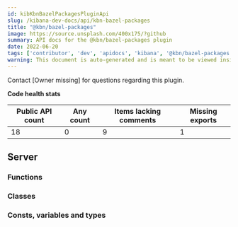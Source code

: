 ```yaml
---
id: kibKbnBazelPackagesPluginApi
slug: /kibana-dev-docs/api/kbn-bazel-packages
title: "@kbn/bazel-packages"
image: https://source.unsplash.com/400x175/?github
summary: API docs for the @kbn/bazel-packages plugin
date: 2022-06-20
tags: ['contributor', 'dev', 'apidocs', 'kibana', '@kbn/bazel-packages']
warning: This document is auto-generated and is meant to be viewed inside our experimental, new docs system. Reach out in #docs-engineering for more info.
---
```




Contact [Owner missing] for questions regarding this plugin.

**Code health stats**

| Public API count  | Any count | Items lacking comments | Missing exports |
|-------------------|-----------|------------------------|-----------------|
| 18 | 0 | 9 | 1 |

## Server

### Functions
<DocDefinitionList data={kbnBazelPackagesObj.server.functions}/>

### Classes
<DocDefinitionList data={kbnBazelPackagesObj.server.classes}/>

### Consts, variables and types
<DocDefinitionList data={kbnBazelPackagesObj.server.misc}/>


